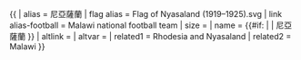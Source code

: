 {{ {{{1<noinclude>|country showdata</noinclude>}}}
| alias = 尼亞薩蘭
| flag alias = Flag of Nyasaland (1919–1925).svg
| link alias-football = Malawi national football team
| size = {{{size|}}}
| name = {{#if: {{{name|}}} | {{{name|}}} | 尼亞薩蘭 }}
| altlink = {{{altlink|}}}
| altvar = {{{altvar|}}}
<noinclude>
| related1 = Rhodesia and Nyasaland
| related2 = Malawi
</noinclude>
}}